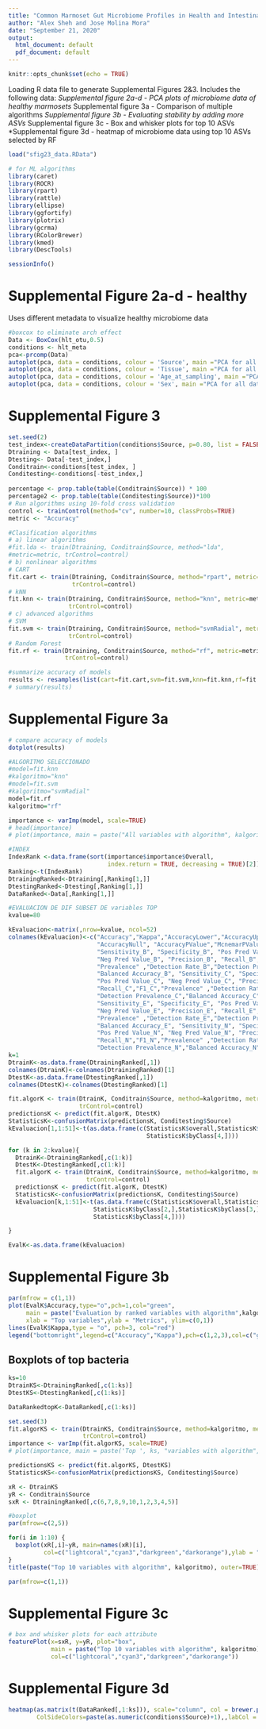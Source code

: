 ---
title: "Common Marmoset Gut Microbiome Profiles in Health and Intestinal Disease"
author: "Alex Sheh and Jose Molina Mora"
date: "September 21, 2020"
output:
  html_document: default
  pdf_document: default
---

```{r setup, include=FALSE}
knitr::opts_chunk$set(echo = TRUE)
```

Loading R data file to generate Supplemental Figures 2&3. 
Includes the following data:
*Supplemental figure 2a-d - PCA plots of microbiome data of healthy marmosets
*Supplemental figure 3a - Comparison of multiple algorithms
*Supplemental figure 3b - Evaluating stability by adding more ASVs
*Supplemental figure 3c - Box and whisker plots for top 10 ASVs
*Supplemental figure 3d - heatmap of microbiome data using top 10 ASVs selected by RF

```{r data}
load("sfig23_data.RData")
```


```{r libraries}
# for ML algorithms
library(caret)
library(ROCR)    
library(rpart)   
library(rattle)  
library(ellipse)
library(ggfortify)
library(plotrix)
library(gcrma)
library(RColorBrewer)
library(kmed)
library(DescTools)

sessionInfo()

```
# Supplemental Figure 2a-d - healthy
Uses different metadata to visualize healthy microbiome data

```{r ordination for healthy, results="hide", warning=FALSE}
#boxcox to eliminate arch effect
Data <- BoxCox(hlt_otu,0.5)
conditions <- hlt_meta
pca<-prcomp(Data)
autoplot(pca, data = conditions, colour = 'Source', main ="PCA for all data")
autoplot(pca, data = conditions, colour = 'Tissue', main ="PCA for all data")
autoplot(pca, data = conditions, colour = 'Age_at_sampling', main ="PCA for all data")
autoplot(pca, data = conditions, colour = 'Sex', main ="PCA for all data")
```
# Supplemental Figure 3
```{r ml algorithm, results="hide", warning=FALSE}

set.seed(2)
test_index<-createDataPartition(conditions$Source, p=0.80, list = FALSE)
Dtraining <- Data[test_index, ]
Dtesting<- Data[-test_index,]
Conditrain<-conditions[test_index, ]
Conditesting<-conditions[-test_index,]
  
percentage <- prop.table(table(Conditrain$Source)) * 100
percentage2 <- prop.table(table(Conditesting$Source))*100
# Run algorithms using 10-fold cross validation
control <- trainControl(method="cv", number=10, classProbs=TRUE)
metric <- "Accuracy"

#Clasification algorithms
# a) linear algorithms
#fit.lda <- train(Dtraining, Conditrain$Source, method="lda", 
#metric=metric, trControl=control)
# b) nonlinear algorithms
# CART
fit.cart <- train(Dtraining, Conditrain$Source, method="rpart", metric=metric, 
                  trControl=control)
# kNN
fit.knn <- train(Dtraining, Conditrain$Source, method="knn", metric=metric, 
                 trControl=control)
# c) advanced algorithms
# SVM
fit.svm <- train(Dtraining, Conditrain$Source, method="svmRadial", metric=metric, 
                 trControl=control)
# Random Forest
fit.rf <- train(Dtraining, Conditrain$Source, method="rf", metric=metric, 
                trControl=control)

#summarize accuracy of models
results <- resamples(list(cart=fit.cart,svm=fit.svm,knn=fit.knn,rf=fit.rf,rf=fit.rf))
# summary(results)
```
# Supplemental Figure 3a
```{r comparison algorithms}
# compare accuracy of models
dotplot(results)
```

```{r compute accuracy, results="hide", warning=FALSE}
#ALGORITMO SELECCIONADO
#model=fit.knn
#kalgoritmo="knn"
#model=fit.svm
#kalgoritmo="svmRadial"
model=fit.rf
kalgoritmo="rf"

importance <- varImp(model, scale=TRUE)
# head(importance)
# plot(importance, main = paste("All variables with algorithm", kalgoritmo))

#INDEX
IndexRank <-data.frame(sort(importance$importance$Overall, 
                            index.return = TRUE, decreasing = TRUE)[2])
Ranking<-t(IndexRank)
DtrainingRanked<-Dtraining[,Ranking[1,]]
DtestingRanked<-Dtesting[,Ranking[1,]]
DataRanked<-Data[,Ranking[1,]]

#EVALUACION DE DIF SUBSET DE variables TOP
kvalue=80

kEvaluacion<-matrix(,nrow=kvalue, ncol=52) 
colnames(kEvaluacion)<-c("Accuracy","Kappa","AccuracyLower","AccuracyUpper",
                         "AccuracyNull", "AccuracyPValue","McnemarPValue",
                         "Sensitivity_B", "Specificity_B", "Pos Pred Value_B", 
                         "Neg Pred Value_B", "Precision_B", "Recall_B","F1_B",
                         "Prevalence" ,"Detection Rate_B","Detection Prevalence_B",
                         "Balanced Accuracy_B", "Sensitivity_C", "Specificity_C", 
                         "Pos Pred Value_C", "Neg Pred Value_C", "Precision_C", 
                         "Recall_C","F1_C","Prevalence" ,"Detection Rate_C",
                         "Detection Prevalence_C","Balanced Accuracy_C",
                         "Sensitivity_E", "Specificity_E", "Pos Pred Value_E", 
                         "Neg Pred Value_E", "Precision_E", "Recall_E","F1_E",
                         "Prevalence" ,"Detection Rate_E","Detection Prevalence_E",
                         "Balanced Accuracy_E", "Sensitivity_N", "Specificity_N", 
                         "Pos Pred Value_N", "Neg Pred Value_N", "Precision_N",  
                         "Recall_N","F1_N","Prevalence" ,"Detection Rate_N",
                         "Detection Prevalence_N","Balanced Accuracy_N", "K")
k=1 
DtrainK<-as.data.frame(DtrainingRanked[,1])
colnames(DtrainK)<-colnames(DtrainingRanked)[1]
DtestK<-as.data.frame(DtestingRanked[,1])
colnames(DtestK)<-colnames(DtestingRanked)[1]

fit.algorK <- train(DtrainK, Conditrain$Source, method=kalgoritmo, metric=metric,
                    trControl=control)
predictionsK <- predict(fit.algorK, DtestK)
StatisticsK<-confusionMatrix(predictionsK, Conditesting$Source)
kEvaluacion[1,1:51]<-t(as.data.frame(c(StatisticsK$overall,StatisticsK$byClass[1,],                                    StatisticsK$byClass[2,],StatisticsK$byClass[3,],
                                       StatisticsK$byClass[4,])))

for (k in 2:kvalue){  
  DtrainK<-DtrainingRanked[,c(1:k)]
  DtestK<-DtestingRanked[,c(1:k)]
  fit.algorK <- train(DtrainK, Conditrain$Source, method=kalgoritmo, metric=metric,
                      trControl=control)
  predictionsK <- predict(fit.algorK, DtestK)
  StatisticsK<-confusionMatrix(predictionsK, Conditesting$Source)
  kEvaluacion[k,1:51]<-t(as.data.frame(c(StatisticsK$overall,StatisticsK$byClass[1,],
                        StatisticsK$byClass[2,],StatisticsK$byClass[3,],
                        StatisticsK$byClass[4,])))

}

EvalK<-as.data.frame(kEvaluacion)
```
# Supplemental Figure 3b

```{r Supplemental Figure 3b}
par(mfrow = c(1,1))
plot(EvalK$Accuracy,type="o",pch=1,col="green",
     main = paste("Evaluation by ranked variables with algorithm",kalgoritmo,sed=""),
     xlab = "Top variables",ylab = "Metrics", ylim=c(0,1))
lines(EvalK$Kappa,type = "o", pch=3, col="red")
legend("bottomright",legend=c("Accuracy","Kappa"),pch=c(1,2,3),col=c("green","red"))
```
## Boxplots of top bacteria

```{r evaluate top variables, results="hide", warning=FALSE}
ks=10
DtrainKS<-DtrainingRanked[,c(1:ks)]
DtestKS<-DtestingRanked[,c(1:ks)]

DataRankedtopK<-DataRanked[,c(1:ks)]

set.seed(3)
fit.algorKS <- train(DtrainKS, Conditrain$Source, method=kalgoritmo, metric=metric,
                     trControl=control)
importance <- varImp(fit.algorKS, scale=TRUE) 
# plot(importance, main = paste('Top ', ks, "variables with algorithm", kalgoritmo))

predictionsKS <- predict(fit.algorKS, DtestKS)
StatisticsKS<-confusionMatrix(predictionsKS, Conditesting$Source)

xR <- DtrainKS
yR <- Conditrain$Source
sxR <- DtrainingRanked[,c(6,7,8,9,10,1,2,3,4,5)]

#boxplot
par(mfrow=c(2,5))

for(i in 1:10) {
  boxplot(xR[,i]~yR, main=names(xR)[i],
          col=c("lightcoral","cyan3","darkgreen","darkorange"),ylab = " ")
}
title(paste("Top 10 variables with algorithm", kalgoritmo), outer=TRUE) 

par(mfrow=c(1,1))
```
# Supplemental Figure 3c

```{r Supplemental Figure 3c}
# box and whisker plots for each attribute
featurePlot(x=sxR, y=yR, plot="box", 
            main = paste("Top 10 variables with algorithm", kalgoritmo),
            col=c("lightcoral","cyan3","darkgreen","darkorange"))

```
# Supplemental Figure 3d

```{r heatmap}

heatmap(as.matrix(t(DataRanked[,1:ks])), scale="column", col = brewer.pal(11,"Spectral"),
        ColSideColors=paste(as.numeric(conditions$Source)+1),,labCol = FALSE)

```